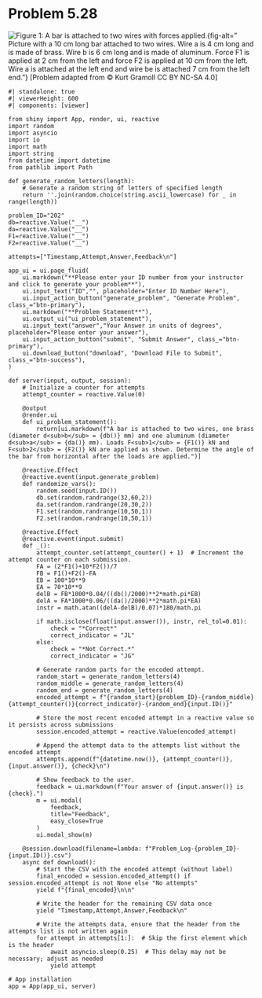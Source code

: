# Problem 5.28 {.unnumbered}

![Figure 1: A bar is attached to two wires with forces applied. ](images/202.png){fig-alt=" Picture with a 10 cm long bar attached to two wires. Wire a is 4 cm long and is made of brass. Wire b is 6 cm long and is made of aluminum. Force F1 is applied at 2 cm from the left and force F2 is applied at 10 cm from the left. Wire a is attached at the left end and wire be is attached 7 cm from the left end."}
\[Problem adapted from © Kurt Gramoll CC BY NC-SA 4.0\]

```shinylive-python
#| standalone: true
#| viewerHeight: 600
#| components: [viewer]

from shiny import App, render, ui, reactive
import random
import asyncio
import io
import math
import string
from datetime import datetime
from pathlib import Path

def generate_random_letters(length):
    # Generate a random string of letters of specified length
    return ''.join(random.choice(string.ascii_lowercase) for _ in range(length))  

problem_ID="202"
db=reactive.Value("__")
da=reactive.Value("__")
F1=reactive.Value("__")
F2=reactive.Value("__")
  
attempts=["Timestamp,Attempt,Answer,Feedback\n"]

app_ui = ui.page_fluid(
    ui.markdown("**Please enter your ID number from your instructor and click to generate your problem**"),
    ui.input_text("ID","", placeholder="Enter ID Number Here"),
    ui.input_action_button("generate_problem", "Generate Problem", class_="btn-primary"),
    ui.markdown("**Problem Statement**"),
    ui.output_ui("ui_problem_statement"),
    ui.input_text("answer","Your Answer in units of degrees", placeholder="Please enter your answer"),
    ui.input_action_button("submit", "Submit Answer", class_="btn-primary"),
    ui.download_button("download", "Download File to Submit", class_="btn-success"),
)

def server(input, output, session):
    # Initialize a counter for attempts
    attempt_counter = reactive.Value(0)

    @output
    @render.ui
    def ui_problem_statement():
        return[ui.markdown(f"A bar is attached to two wires, one brass (diameter d<sub>b</sub> = {db()} mm) and one aluminum (diameter d<sub>a</sub> = {da()} mm). Loads F<sub>1</sub> = {F1()} kN and F<sub>2</sub> = {F2()} kN are applied as shown. Determine the angle of the bar from horizontal after the loads are applied.")]
    
    @reactive.Effect
    @reactive.event(input.generate_problem)
    def randomize_vars():
        random.seed(input.ID())
        db.set(random.randrange(32,60,2))
        da.set(random.randrange(20,30,2))
        F1.set(random.randrange(10,50,1))
        F2.set(random.randrange(10,50,1))

    @reactive.Effect
    @reactive.event(input.submit)
    def _():
        attempt_counter.set(attempt_counter() + 1)  # Increment the attempt counter on each submission.
        FA = (2*F1()+10*F2())/7
        FB = F1()+F2()-FA
        EB = 100*10**9
        EA = 70*10**9
        delB = FB*1000*0.04/((db()/2000)**2*math.pi*EB)
        delA = FA*1000*0.06/((da()/2000)**2*math.pi*EA)
        instr = math.atan((delA-delB)/0.07)*180/math.pi
        
        if math.isclose(float(input.answer()), instr, rel_tol=0.01):
            check = "*Correct*"
            correct_indicator = "JL"
        else:
            check = "*Not Correct.*"
            correct_indicator = "JG"

        # Generate random parts for the encoded attempt.
        random_start = generate_random_letters(4)
        random_middle = generate_random_letters(4)
        random_end = generate_random_letters(4)
        encoded_attempt = f"{random_start}{problem_ID}-{random_middle}{attempt_counter()}{correct_indicator}-{random_end}{input.ID()}"

        # Store the most recent encoded attempt in a reactive value so it persists across submissions
        session.encoded_attempt = reactive.Value(encoded_attempt)

        # Append the attempt data to the attempts list without the encoded attempt
        attempts.append(f"{datetime.now()}, {attempt_counter()}, {input.answer()}, {check}\n")

        # Show feedback to the user.
        feedback = ui.markdown(f"Your answer of {input.answer()} is {check}.")
        m = ui.modal(
            feedback,
            title="Feedback",
            easy_close=True
        )
        ui.modal_show(m)

    @session.download(filename=lambda: f"Problem_Log-{problem_ID}-{input.ID()}.csv")
    async def download():
        # Start the CSV with the encoded attempt (without label)
        final_encoded = session.encoded_attempt() if session.encoded_attempt is not None else "No attempts"
        yield f"{final_encoded}\n\n"
        
        # Write the header for the remaining CSV data once
        yield "Timestamp,Attempt,Answer,Feedback\n"
        
        # Write the attempts data, ensure that the header from the attempts list is not written again
        for attempt in attempts[1:]:  # Skip the first element which is the header
            await asyncio.sleep(0.25)  # This delay may not be necessary; adjust as needed
            yield attempt

# App installation
app = App(app_ui, server)
```
